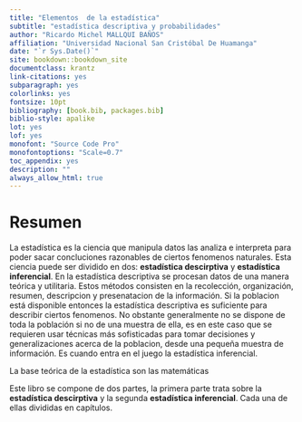 --- 
title: "Elementos  de la estadística"
subtitle: "estadística descriptiva y probabilidades"
author: "Ricardo Michel MALLQUI BAÑOS"
affiliation: "Universidad Nacional San Cristóbal De Huamanga"
date: "`r Sys.Date()`"
site: bookdown::bookdown_site
documentclass: krantz
link-citations: yes
subparagraph: yes
colorlinks: yes
fontsize: 10pt
bibliography: [book.bib, packages.bib]
biblio-style: apalike
lot: yes
lof: yes
monofont: "Source Code Pro"
monofontoptions: "Scale=0.7"
toc_appendix: yes
description: ""
always_allow_html: true
---
\newcommand{\N}{\mathbb{N}}
\newcommand{\R}{\mathbb{R}}
\newcommand{\CC}{\mathbb{C}}
\newcommand{\I}{\mathbb{I}}
\newcommand{\f}{\mathbb{f}}
\newcommand{\X}{\mathbb{X}}
\newcommand{\D}{\mathbb{D}}
\newcommand{\Z}{\mathbb{Z}}
\newcommand{\Q}{\mathbb{Q}}
\newcommand{\norm}[1]{\left\Vert#1\right\Vert}
\newcommand{\abs}[1]{\left\vert#1\right\vert}
\newcommand{\set}[1]{\left\{#1\right\}}
\newcommand{\seq}[1]{\left<#1\right>}
\newcommand{\co}[1]{\left[#1\right]}
\newcommand{\cc}[1]{\left(#1\right)}
\newcommand{\J}{\mathcal{J}}
\newcommand{\K}{\mathcal{K}}
\newcommand{\M}{\mathcal{M}}
\newcommand{\F}{\mathcal{F}}

# Resumen {-}

La estadística es la ciencia que manipula datos las analiza e interpreta para poder sacar concluciones razonables de ciertos fenomenos naturales. Esta ciencia puede ser dividido en dos: **estadística descirptiva** y  **estadística inferencial**. En la estadística descriptiva se procesan datos de una manera teórica y utilitaria. Estos métodos consisten en la recolección, organización, resumen, descripcion y presenatacion de la información. Si la poblacion está disponible entonces la estadística descriptiva es suficiente para describir ciertos fenomenos. No obstante generalmente no se dispone de toda la población si no de una muestra de ella, es en este caso que se requieren usar técnicas más sofisticadas para tomar decisiones y generalizaciones acerca de la poblacion, desde una pequeña muestra de información. Es cuando entra en el juego la estadística inferencial.

La base teórica de la estadística son las matemáticas 



Este libro se compone de dos partes, la primera parte trata sobre la **estadística descirptiva** y la segunda  **estadística inferencial**. Cada una de ellas divididas en capítulos.

